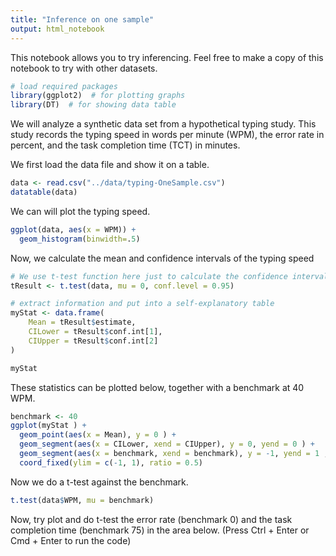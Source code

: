 ```yaml
---
title: "Inference on one sample"
output: html_notebook
---
```


This notebook allows you to try inferencing. Feel free to make a copy of this notebook to try with other datasets.

```r
# load required packages
library(ggplot2)  # for plotting graphs
library(DT)  # for showing data table
```

We will analyze a synthetic data set from a hypothetical typing study. This study records the typing speed in words per minute (WPM), the error rate in percent, and the task completion time (TCT) in minutes.

We first load the data file and show it on a table.

```r
data <- read.csv("../data/typing-OneSample.csv")
datatable(data)
```

We can will plot the typing speed.

```r
ggplot(data, aes(x = WPM)) +
  geom_histogram(binwidth=.5)
```

Now, we calculate the mean and confidence intervals of the typing speed

```r
# We use t-test function here just to calculate the confidence interval (There's a proper model formula implemented in t-test that make it easy.) We don't care about the t-test results here.
tResult <- t.test(data, mu = 0, conf.level = 0.95)

# extract information and put into a self-explanatory table
myStat <- data.frame(
	Mean = tResult$estimate, 
	CILower = tResult$conf.int[1], 
	CIUpper = tResult$conf.int[2]
)

myStat
```

These statistics can be plotted below, together with a benchmark at 40 WPM.

```r
benchmark <- 40
ggplot(myStat ) +
  geom_point(aes(x = Mean), y = 0 ) + 
  geom_segment(aes(x = CILower, xend = CIUpper), y = 0, yend = 0 ) +
  geom_segment(aes(x = benchmark, xend = benchmark), y = -1, yend = 1 , colour = "lightgreen") +
  coord_fixed(ylim = c(-1, 1), ratio = 0.5)
```

Now we do a t-test against the benchmark.

```r
t.test(data$WPM, mu = benchmark)
```

Now, try plot and do t-test the error rate (benchmark 0) and the task completion time (benchmark 75) in the area below. (Press Ctrl + Enter or Cmd + Enter to run the code)

```r

```